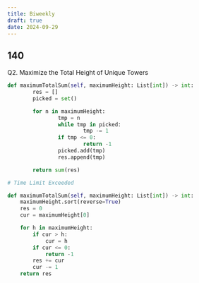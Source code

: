 ---
title: Biweekly
draft: true
date: 2024-09-29
---

## 140

Q2. Maximize the Total Height of Unique Towers

```py
def maximumTotalSum(self, maximumHeight: List[int]) -> int:
		res = []
		picked = set()

		for n in maximumHeight:
				tmp = n
				while tmp in picked:
						tmp -= 1
				if tmp <= 0:
						return -1
				picked.add(tmp)
				res.append(tmp)

		return sum(res)

# Time Limit Exceeded
```

```py
def maximumTotalSum(self, maximumHeight: List[int]) -> int:
    maximumHeight.sort(reverse=True)
    res = 0
    cur = maximumHeight[0]

    for h in maximumHeight:
        if cur > h:
            cur = h
        if cur <= 0:
            return -1
        res += cur
        cur -= 1
    return res
```
